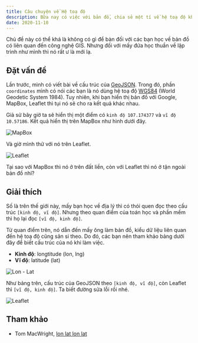 ```yaml
---
title: Câu chuyện về Hệ toạ độ
description: Bữa nay có việc với bản đồ, chia sẻ một tí về hệ toạ độ khi làm mấy cái bản đồ số.
date: 2020-11-10
---
```


Chủ đề này có thể khá là không có gì để bàn đối với các bạn học về bản đồ có liên quan đến công nghệ GIS. Nhưng đối với mấy đứa học thuần về lập trình như mình thì nó rất ư là mới lạ.

## Đặt vấn đề

Lần trước, mình có viết bài về cấu trúc của [GeoJSON](/tutorials/geojson-la-gi). Trong đó, phần `coordinates` mình có nói các bạn là nó dùng hệ toạ độ [WGS84](https://support.virtual-surveyor.com/en/support/solutions/articles/1000261351-what-is-wgs84-) (World Geodetic System 1984). Tuy nhiên, khi bạn hiển thị bản đồ với Google, MapBox, Leaflet thì tụi nó sẽ cho ra kết quả khác nhau.

Giả sử bây giờ ta sẽ hiển thị một điểm có `kinh độ 107.174377` và `vĩ độ 10.57186`. Kết quả hiển thị trên MapBox như hình dưới đây.

![MapBox](/assets/tutorials/cau-chuyen-ve-he-toa-do/mapbox.png)

Và giờ mình thử với nó trên Leaflet.

![Leaflet](/assets/tutorials/cau-chuyen-ve-he-toa-do/leaflet-01.png)

Tại sao với MapBox thì nó ở trên đất liền, còn với Leaflet thì nó ở tận ngoài bản đồ nhỉ?

## Giải thích

Số là trên thế giới này, mấy bạn học về địa lý thì có thói quen đọc theo cấu trúc `[kinh độ, vĩ độ]`. Nhưng theo quan điểm của toán học và phần mềm thì họ lại đọc `[vĩ độ, kinh độ]`.

Từ quan điểm trên, nó dẫn đến mấy ông làm bản đồ, kiểu dữ liệu liên quan đến hệ toạ độ cũng sân si theo. Do đó, các bạn nên tham khảo bảng dưới đây để biết cấu trúc của nó khi làm việc.

- **Kinh độ**: longtitude (lon, lng)
- **Vĩ độ**: latitude (lat)

![Lon - Lat](/assets/tutorials/cau-chuyen-ve-he-toa-do/lon-lat-lon-lat.png)

Như bảng trên, cấu trúc của GeoJSON theo `[kinh độ, vĩ độ]`, còn Leaflet thì `[vĩ độ, kinh độ]`. Ta biết đường sửa lỗi rồi nhé.

![Leaflet](/assets/tutorials/cau-chuyen-ve-he-toa-do/leaflet-02.png)

## Tham khảo

- Tom MacWright, [lon lat lon lat](https://macwright.com/lonlat/)

